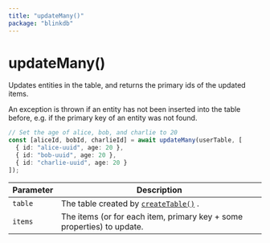 ```yaml
---
title: "updateMany()"
package: "blinkdb"
---
```


# updateMany()

Updates entities in the table, and returns the primary ids of the updated items.

An exception is thrown if an entity has not been inserted into the table before,
e.g. if the primary key of an entity was not found.

```ts
// Set the age of alice, bob, and charlie to 20
const [aliceId, bobId, charlieId] = await updateMany(userTable, [
  { id: "alice-uuid", age: 20 },
  { id: "bob-uuid", age: 20 },
  { id: "charlie-uuid", age: 20 }
]);
```

| Parameter | Description                                                           |
| --------- | --------------------------------------------------------------------- |
| `table`   | The table created by [`createTable()`](/docs/reference/createtable) . |
| `items`    | The items (or for each item, primary key + some properties) to update.    |
